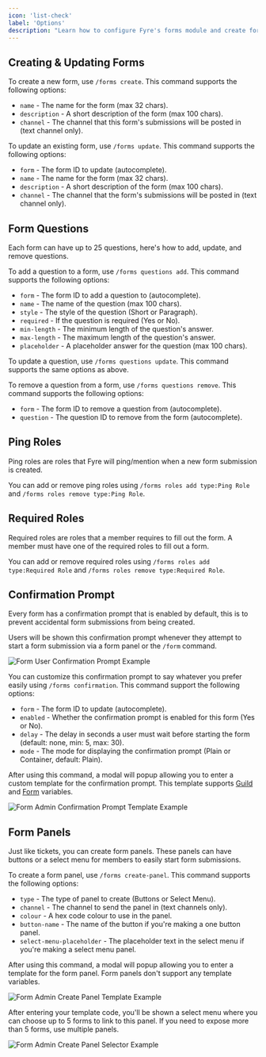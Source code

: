 ```yaml
---
icon: 'list-check'
label: 'Options'
description: "Learn how to configure Fyre's forms module and create forms."
---
```


## Creating & Updating Forms
To create a new form, use `/forms create`. This command supports the following options:

- `name` - The name for the form (max 32 chars).
- `description` - A short description of the form (max 100 chars).
- `channel` - The channel that this form's submissions will be posted in (text channel only).

To update an existing form, use `/forms update`. This command supports the following options:

- `form` - The form ID to update (autocomplete).
- `name` - The name for the form (max 32 chars).
- `description` - A short description of the form (max 100 chars).
- `channel` - The channel that the form's submissions will be posted in (text channel only).


## Form Questions
Each form can have up to 25 questions, here's how to add, update, and remove questions.

To add a question to a form, use `/forms questions add`. This command supports the following options:

- `form` - The form ID to add a question to (autocomplete).
- `name` - The name of the question (max 100 chars).
- `style` - The style of the question (Short or Paragraph).
- `required` - If the question is required (Yes or No).
- `min-length` - The minimum length of the question's answer.
- `max-length` - The maximum length of the question's answer.
- `placeholder` - A placeholder answer for the question (max 100 chars).

To update a question, use `/forms questions update`. This command supports the same options as above.

To remove a question from a form, use `/forms questions remove`. This command supports the following options:

- `form` - The form ID to remove a question from (autocomplete).
- `question` - The question ID to remove from the form (autocomplete).


## Ping Roles
Ping roles are roles that Fyre will ping/mention when a new form submission is created.

You can add or remove ping roles using
`/forms roles add type:Ping Role` and `/forms roles remove type:Ping Role`.


## Required Roles
Required roles are roles that a member requires to fill out the form.
A member must have one of the required roles to fill out a form.

You can add or remove required roles using
`/forms roles add type:Required Role` and `/forms roles remove type:Required Role`.


## Confirmation Prompt
Every form has a confirmation prompt that is enabled by default,
this is to prevent accidental form submissions from being created.

Users will be shown this confirmation prompt whenever they attempt 
to start a form submission via a form panel or the `/form` command.

![Form User Confirmation Prompt Example](/screenshots/forms/user-confirmation-prompt.png)

You can customize this confirmation prompt to say whatever you prefer easily using `/forms confirmation`.
This command support the following options:

- `form` - The form ID to update (autocomplete).
- `enabled` - Whether the confirmation prompt is enabled for this form (Yes or No).
- `delay` - The delay in seconds a user must wait before starting the form (default: none, min: 5, max: 30).
- `mode` - The mode for displaying the confirmation prompt (Plain or Container, default: Plain).

After using this command, a modal will popup allowing you to enter a custom template for the confirmation prompt.
This template supports [Guild](/templating/variables#guild%2Fserver-variables)
and [Form](/templating/variables#feature-specific-variables) variables.

![Form Admin Confirmation Prompt Template Example](/screenshots/forms/admin-confirmation-prompt-template.png)


## Form Panels
Just like tickets, you can create form panels.
These panels can have buttons or a select menu for members to easily start form submissions.

To create a form panel, use `/forms create-panel`. This command supports the following options:

- `type` - The type of panel to create (Buttons or Select Menu).
- `channel` - The channel to send the panel in (text channels only).
- `colour` - A hex code colour to use in the panel.
- `button-name` - The name of the button if you're making a one button panel.
- `select-menu-placeholder` - The placeholder text in the select menu if you're making a select menu panel.

After using this command, a modal will popup allowing you to enter a template for the form panel.
Form panels don't support any template variables.

![Form Admin Create Panel Template Example](/screenshots/forms/admin-create-panel-template.png)

After entering your template code, you'll be shown a select menu where you can choose up to 5 forms to link to this panel.
If you need to expose more than 5 forms, use multiple panels.

![Form Admin Create Panel Selector Example](/screenshots/forms/admin-create-panel-selector.png)
